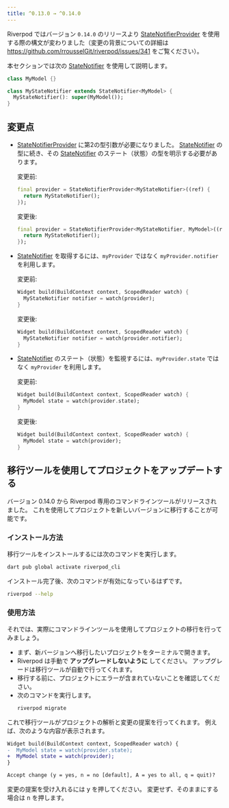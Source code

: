 ```yaml
---
title: ^0.13.0 → ^0.14.0
---
```


Riverpod ではバージョン `0.14.0` のリリースより [StateNotifierProvider]
を使用する際の構文が変わりました（変更の背景についての詳細は https://github.com/rrousselGit/riverpod/issues/341 をご覧ください）。

本セクションでは次の [StateNotifier] を使用して説明します。

```dart
class MyModel {}

class MyStateNotifier extends StateNotifier<MyModel> {
  MyStateNotifier(): super(MyModel());
}
```

## 変更点

- [StateNotifierProvider] に第2の型引数が必要になりました。
  [StateNotifier] の型に続き、その [StateNotifier] のステート（状態）の型を明示する必要があります。

  変更前:

  ```dart
  final provider = StateNotifierProvider<MyStateNotifier>((ref) {
    return MyStateNotifier();
  });
  ```

  変更後:

  ```dart
  final provider = StateNotifierProvider<MyStateNotifier, MyModel>((ref) {
    return MyStateNotifier();
  });
  ```

- [StateNotifier] を取得するには、`myProvider` ではなく `myProvider.notifier` を利用します。

  変更前:

  ```dart
  Widget build(BuildContext context, ScopedReader watch) {
    MyStateNotifier notifier = watch(provider);
  }
  ```

  変更後:

  ```dart
  Widget build(BuildContext context, ScopedReader watch) {
    MyStateNotifier notifier = watch(provider.notifier);
  }
  ```

- [StateNotifier] のステート（状態）を監視するには、`myProvider.state` ではなく `myProvider` を利用します。

  変更前:

  ```dart
  Widget build(BuildContext context, ScopedReader watch) {
    MyModel state = watch(provider.state);
  }
  ```

  変更後:

  ```dart
  Widget build(BuildContext context, ScopedReader watch) {
    MyModel state = watch(provider);
  }
  ```

## 移行ツールを使用してプロジェクトをアップデートする

バージョン 0.14.0 から Riverpod 専用のコマンドラインツールがリリースされました。
これを使用してプロジェクトを新しいバージョンに移行することが可能です。

### インストール方法

移行ツールをインストールするには次のコマンドを実行します。

```sh
dart pub global activate riverpod_cli
```

インストール完了後、次のコマンドが有効になっているはずです。

```sh
riverpod --help
```

### 使用方法

それでは、実際にコマンドラインツールを使用してプロジェクトの移行を行ってみましょう。

- まず、新バージョンへ移行したいプロジェクトをターミナルで開きます。
- Riverpod は手動で **アップグレードしないように** してください。
  アップグレードは移行ツールが自動で行ってくれます。
- 移行する前に、プロジェクトにエラーが含まれていないことを確認してください。
- 次のコマンドを実行します。
  ```sh
  riverpod migrate
  ```

これで移行ツールがプロジェクトの解析と変更の提案を行ってくれます。
例えば、次のような内容が表示されます。

```diff
Widget build(BuildContext context, ScopedReader watch) {
-  MyModel state = watch(provider.state);
+  MyModel state = watch(provider);
}

Accept change (y = yes, n = no [default], A = yes to all, q = quit)? 
```

変更の提案を受け入れるには <kbd>y</kbd> を押してください。
変更せず、そのままにする場合は <kbd>n</kbd> を押します。


[statenotifierprovider]: https://pub.dev/documentation/hooks_riverpod/3.0.0-dev.15/legacy/StateNotifierProvider-class.html
[statenotifier]: https://pub.dev/documentation/state_notifier/latest/state_notifier/StateNotifier-class.html
